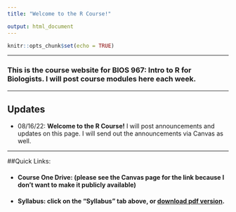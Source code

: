 ```yaml
---
title: "Welcome to the R Course!"

output: html_document
---
```


```r
knitr::opts_chunk$set(echo = TRUE)
```


---

### This is the course website for **BIOS 967: Intro to R for Biologists**. I will post course modules here each week.

---

## Updates

* 08/16/22: **Welcome to the R Course!** I will post announcements and updates on this page. I will send out the announcements via Canvas as well.


---

##Quick Links:

- #### Course One Drive: (please see the Canvas page for the link because I don't want to make it publicly available)

- #### Syllabus: click on the "Syllabus" tab above, or [download pdf version](pdfs/syllabus.pdf).
